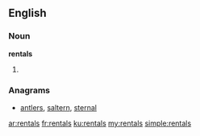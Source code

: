 ==English==

===Noun===
'''rentals'''

# {{plural of|rental}}

===Anagrams===
* [[antlers#English|antlers]], [[saltern#English|saltern]], [[sternal#English|sternal]]

[[ar:rentals]]
[[fr:rentals]]
[[ku:rentals]]
[[my:rentals]]
[[simple:rentals]]